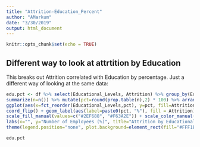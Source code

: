 ```yaml
---
title: "Attrition-Education_Percent"
author: "AMarkum"
date: "3/30/2019"
output: html_document
---
```


```r
knitr::opts_chunk$set(echo = TRUE)
```

## Different way to look at attrtition by Education

This breaks out Attrition correlated with Education by percentage. Just a different way of
looking at the same data:

```r
edu.pct <- df %>% select(Educational_Levels, Attrition) %>% group_by(Educational_Levels, Attrition) %>% 
summarize(n=n()) %>% mutate(pct=round(prop.table(n),2) * 100) %>% arrange(desc(pct)) %>%
ggplot(aes(x=fct_reorder(Educational_Levels,pct), y=pct, fill=Attrition, color=Attrition)) + geom_bar(stat="identity") + facet_wrap(~Attrition) + 
coord_flip() + geom_label(aes(label=paste0(pct, "%"), fill = Attrition), colour = "white", fontface = "italic") + 
scale_fill_manual(values=c("#2EF688", "#F63A2E")) + scale_color_manual(values=c("#09C873","#DD1509")) + 
labs(x="", y="Number of Employees (%)", title="Attrition by Educational Level", subtitle="Percentage (%) by Employee")+ theme_economist() + 
theme(legend.position="none", plot.background=element_rect(fill="#FFF1E0"))

edu.pct
```

